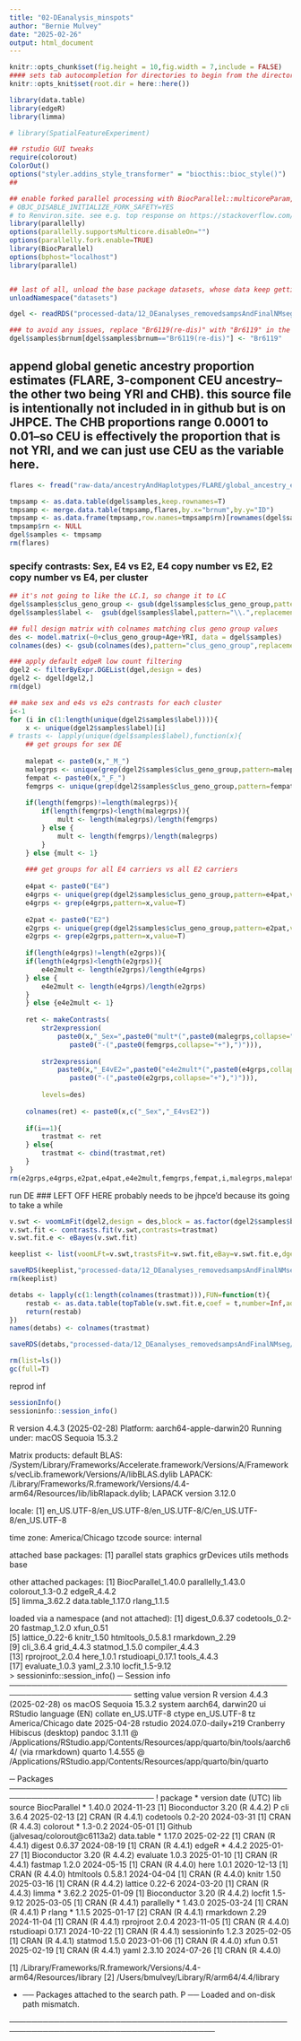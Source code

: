 ```yaml
---
title: "02-DEanalysis_minspots"
author: "Bernie Mulvey"
date: "2025-02-26"
output: html_document
---
```


```r
knitr::opts_chunk$set(fig.height = 10,fig.width = 7,include = FALSE)
#### sets tab autocompletion for directories to begin from the directory containing the .Rproj session, instead of the script's directory if different
knitr::opts_knit$set(root.dir = here::here())

library(data.table)
library(edgeR)
library(limma)

# library(SpatialFeatureExperiment)

## rstudio GUI tweaks
require(colorout)
ColorOut()
options("styler.addins_style_transformer" = "biocthis::bioc_style()")
##

## enable forked parallel processing with BiocParallel::multicoreParam, future::, etc. seemed to need this a couple times, but otherwise havent so its here as a preventative measure. part of this is adding the line 
# OBJC_DISABLE_INITIALIZE_FORK_SAFETY=YES
# to Renviron.site. see e.g. top response on https://stackoverflow.com/questions/73638290/python-on-mac-is-it-safe-to-set-objc-disable-initialize-fork-safety-yes-globall 
library(parallelly)
options(parallelly.supportsMulticore.disableOn="")
options(parallelly.fork.enable=TRUE)
library(BiocParallel)
options(bphost="localhost")
library(parallel)


## last of all, unload the base package datasets, whose data keep getting in the way of autocompletions (e.g., Theoph is priortized over TRUE)
unloadNamespace("datasets")
```

```r
dgel <- readRDS("processed-data/12_DEanalyses_removedsampsAndFinalNMseg/01a-DGElist_per_25HDG75SVGlouv1_clusterSexAPO_normFilt_10spotmin.RDS")

### to avoid any issues, replace "Br6119(re-dis)" with "Br6119" in the samples tables
dgel$samples$brnum[dgel$samples$brnum=="Br6119(re-dis)"] <- "Br6119"
```

## append global genetic ancestry proportion estimates (FLARE, 3-component CEU ancestry--the other two being YRI and CHB). this source file is intentionally not included in in github but is on JHPCE. The CHB proportions range 0.0001 to 0.01--so CEU is effectively the proportion that is not YRI, and we can just use CEU as the variable here.

```r
flares <- fread("raw-data/ancestryAndHaplotypes/FLARE/global_ancestry_estimates.txt")

tmpsamp <- as.data.table(dgel$samples,keep.rownames=T)
tmpsamp <- merge.data.table(tmpsamp,flares,by.x="brnum",by.y="ID")
tmpsamp <- as.data.frame(tmpsamp,row.names=tmpsamp$rn)[rownames(dgel$samples),]
tmpsamp$rn <- NULL
dgel$samples <- tmpsamp
rm(flares)
```

### specify contrasts: Sex, E4 vs E2, E4 copy number vs E2, E2 copy number vs E4, per cluster
```r
## it's not going to like the LC.1, so change it to LC
dgel$samples$clus_geno_group <- gsub(dgel$samples$clus_geno_group,pattern="\\.",replacement="")
dgel$samples$label <-  gsub(dgel$samples$label,pattern="\\.",replacement="")

## full design matrix with colnames matching clus geno group values
des <- model.matrix(~0+clus_geno_group+Age+YRI, data = dgel$samples)
colnames(des) <- gsub(colnames(des),pattern="clus_geno_group",replacement="")

### apply default edgeR low count filtering
dgel2 <- filterByExpr.DGEList(dgel,design = des)
dgel2 <- dgel[dgel2,]
rm(dgel)

## make sex and e4s vs e2s contrasts for each cluster
i<-1
for (i in c(1:length(unique(dgel2$samples$label)))){
    x <- unique(dgel2$samples$label)[i]
# trasts <- lapply(unique(dgel$samples$label),function(x){
    ## get groups for sex DE
    
    malepat <- paste0(x,"_M_")
    malegrps <- unique(grep(dgel2$samples$clus_geno_group,pattern=malepat,value=T))
    fempat <- paste0(x,"_F_")
    femgrps <- unique(grep(dgel2$samples$clus_geno_group,pattern=fempat,value=T))
    
    if(length(femgrps)!=length(malegrps)){
        if(length(femgrps)<length(malegrps)){
            mult <- length(malegrps)/length(femgrps)
        } else {
            mult <- length(femgrps)/length(malegrps)
        }
    } else {mult <- 1}
    
    ### get groups for all E4 carriers vs all E2 carriers
    
    e4pat <- paste0("E4")
    e4grps <- unique(grep(dgel2$samples$clus_geno_group,pattern=e4pat,value=T))
    e4grps <- grep(e4grps,pattern=x,value=T)
    
    e2pat <- paste0("E2")
    e2grps <- unique(grep(dgel2$samples$clus_geno_group,pattern=e2pat,value=T))
    e2grps <- grep(e2grps,pattern=x,value=T)
    
    if(length(e4grps)!=length(e2grps)){
    if(length(e4grps)<length(e2grps)){
        e4e2mult <- length(e2grps)/length(e4grps)
    } else {
        e4e2mult <- length(e4grps)/length(e2grps)
    }
    } else {e4e2mult <- 1}
    
    ret <- makeContrasts(
        str2expression(
            paste0(x,"_Sex=",paste0("mult*(",paste0(malegrps,collapse="+"),")"),
               paste0("-(",paste0(femgrps,collapse="+"),")"))),
        
        str2expression(
            paste0(x,"_E4vE2=",paste0("e4e2mult*(",paste0(e4grps,collapse="+"),")"),
               paste0("-(",paste0(e2grps,collapse="+"),")"))),
    
        levels=des)
    
    colnames(ret) <- paste0(x,c("_Sex","_E4vsE2"))
    
    if(i==1){
        trastmat <- ret
    } else{ 
        trastmat <- cbind(trastmat,ret)
    }
}
rm(e2grps,e4grps,e2pat,e4pat,e4e2mult,femgrps,fempat,i,malegrps,malepat,mult,x,ret)
```

run DE ### LEFT OFF HERE probably needs to be jhpce'd because its going to take a while
```r
v.swt <- voomLmFit(dgel2,design = des,block = as.factor(dgel2$samples$brnum),adaptive.span = T,sample.weights = T)
v.swt.fit <- contrasts.fit(v.swt,contrasts=trastmat)
v.swt.fit.e <- eBayes(v.swt.fit)

keeplist <- list(voomLFt=v.swt,trastsFit=v.swt.fit,eBay=v.swt.fit.e,dgel=dgel2,trasts=trastmat)

saveRDS(keeplist,"processed-data/12_DEanalyses_removedsampsAndFinalNMseg/02TESTa-allclust_sexAPOde_results.RDS")
rm(keeplist)

detabs <- lapply(c(1:length(colnames(trastmat))),FUN=function(t){
    restab <- as.data.table(topTable(v.swt.fit.e,coef = t,number=Inf,adjust.method = "BH"))
    return(restab)
})
names(detabs) <- colnames(trastmat)

saveRDS(detabs,"processed-data/12_DEanalyses_removedsampsAndFinalNMseg/02TESTa-allclust_sexAPO_deTabs.RDS")
```

```r
rm(list=ls())
gc(full=T)
```

reprod inf
```r
sessionInfo()
sessioninfo::session_info()
```
R version 4.4.3 (2025-02-28)
Platform: aarch64-apple-darwin20
Running under: macOS Sequoia 15.3.2

Matrix products: default
BLAS:   /System/Library/Frameworks/Accelerate.framework/Versions/A/Frameworks/vecLib.framework/Versions/A/libBLAS.dylib 
LAPACK: /Library/Frameworks/R.framework/Versions/4.4-arm64/Resources/lib/libRlapack.dylib;  LAPACK version 3.12.0

locale:
[1] en_US.UTF-8/en_US.UTF-8/en_US.UTF-8/C/en_US.UTF-8/en_US.UTF-8

time zone: America/Chicago
tzcode source: internal

attached base packages:
[1] parallel  stats     graphics  grDevices utils     methods   base     

other attached packages:
[1] BiocParallel_1.40.0 parallelly_1.43.0   colorout_1.3-0.2    edgeR_4.4.2        
[5] limma_3.62.2        data.table_1.17.0   rlang_1.1.5        

loaded via a namespace (and not attached):
 [1] digest_0.6.37     codetools_0.2-20  fastmap_1.2.0     xfun_0.51        
 [5] lattice_0.22-6    knitr_1.50        htmltools_0.5.8.1 rmarkdown_2.29   
 [9] cli_3.6.4         grid_4.4.3        statmod_1.5.0     compiler_4.4.3   
[13] rprojroot_2.0.4   here_1.0.1        rstudioapi_0.17.1 tools_4.4.3      
[17] evaluate_1.0.3    yaml_2.3.10       locfit_1.5-9.12  
> sessioninfo::session_info()
─ Session info ────────────────────────────────────────────────────────────────────────
 setting  value
 version  R version 4.4.3 (2025-02-28)
 os       macOS Sequoia 15.3.2
 system   aarch64, darwin20
 ui       RStudio
 language (EN)
 collate  en_US.UTF-8
 ctype    en_US.UTF-8
 tz       America/Chicago
 date     2025-04-28
 rstudio  2024.07.0-daily+219 Cranberry Hibiscus (desktop)
 pandoc   3.1.11 @ /Applications/RStudio.app/Contents/Resources/app/quarto/bin/tools/aarch64/ (via rmarkdown)
 quarto   1.4.555 @ /Applications/RStudio.app/Contents/Resources/app/quarto/bin/quarto

─ Packages ────────────────────────────────────────────────────────────────────────────
 ! package      * version  date (UTC) lib source
   BiocParallel * 1.40.0   2024-11-23 [1] Bioconductor 3.20 (R 4.4.2)
 P cli            3.6.4    2025-02-13 [2] CRAN (R 4.4.1)
   codetools      0.2-20   2024-03-31 [1] CRAN (R 4.4.3)
   colorout     * 1.3-0.2  2024-05-01 [1] Github (jalvesaq/colorout@c6113a2)
   data.table   * 1.17.0   2025-02-22 [1] CRAN (R 4.4.1)
   digest         0.6.37   2024-08-19 [1] CRAN (R 4.4.1)
   edgeR        * 4.4.2    2025-01-27 [1] Bioconductor 3.20 (R 4.4.2)
   evaluate       1.0.3    2025-01-10 [1] CRAN (R 4.4.1)
   fastmap        1.2.0    2024-05-15 [1] CRAN (R 4.4.0)
   here           1.0.1    2020-12-13 [1] CRAN (R 4.4.0)
   htmltools      0.5.8.1  2024-04-04 [1] CRAN (R 4.4.0)
   knitr          1.50     2025-03-16 [1] CRAN (R 4.4.2)
   lattice        0.22-6   2024-03-20 [1] CRAN (R 4.4.3)
   limma        * 3.62.2   2025-01-09 [1] Bioconductor 3.20 (R 4.4.2)
   locfit         1.5-9.12 2025-03-05 [1] CRAN (R 4.4.1)
   parallelly   * 1.43.0   2025-03-24 [1] CRAN (R 4.4.1)
 P rlang        * 1.1.5    2025-01-17 [2] CRAN (R 4.4.1)
   rmarkdown      2.29     2024-11-04 [1] CRAN (R 4.4.1)
   rprojroot      2.0.4    2023-11-05 [1] CRAN (R 4.4.0)
   rstudioapi     0.17.1   2024-10-22 [1] CRAN (R 4.4.1)
   sessioninfo    1.2.3    2025-02-05 [1] CRAN (R 4.4.1)
   statmod        1.5.0    2023-01-06 [1] CRAN (R 4.4.0)
   xfun           0.51     2025-02-19 [1] CRAN (R 4.4.1)
   yaml           2.3.10   2024-07-26 [1] CRAN (R 4.4.0)

 [1] /Library/Frameworks/R.framework/Versions/4.4-arm64/Resources/library
 [2] /Users/bmulvey/Library/R/arm64/4.4/library

 * ── Packages attached to the search path.
 P ── Loaded and on-disk path mismatch.

───────────────────────────────────────────────────────────────────────────────────────
